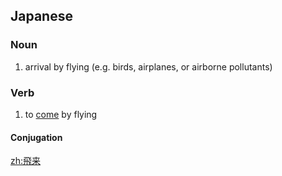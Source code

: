 ==Japanese==
{{ja-kanjitab|ひ|らい|yomi=o}}

===Noun===
{{ja-noun|ひらい|kyu=飛來}}

# arrival by flying (e.g. birds, airplanes, or airborne pollutants)

===Verb===
{{ja-verb-suru|ひらい|kyu=飛來}}

# to [[come]] by flying

====Conjugation====
{{ja-suru|ひらい}}

[[zh:飛来]]